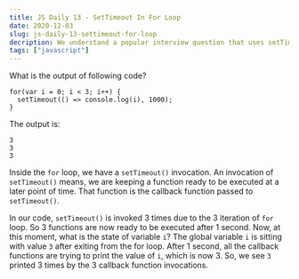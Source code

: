 ```yaml
---
title: JS Daily 13 - SetTimeout In For Loop
date: 2020-12-03
slug: js-daily-13-settimeout-for-loop
decription: We understand a popular interview question that uses setTimeout inside for loop.
tags: ["javascript"]
---
```



What is the output of following code?

```javascript{numberLines: true}
for(var i = 0; i < 3; i++) {
  setTimeout(() => console.log(i), 1000);
}
```

<Divider />

The output is:

```
3
3
3
```

Inside the `for` loop, we have a `setTimeout()` invocation. An invocation of `setTimeout()` means, we are keeping a function ready to be executed at a later point of time. That function is the callback function passed to `setTimeout()`.

In our code, `setTimeout()` is invoked 3 times due to the 3 iteration of `for` loop. So 3 functions are now ready to be executed after 1 second. Now, at this moment, what is the state of variable `i`? The global variable `i` is sitting with value `3` after exiting from the for loop. After 1 second, all the callback functions are trying to print the value of `i`, which is now 3. So, we see `3` printed 3 times by the 3 callback function invocations.
